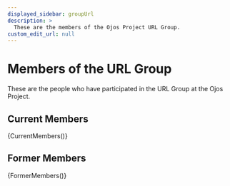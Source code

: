 ```yaml
---
displayed_sidebar: groupUrl
description: >
  These are the members of the Ojos Project URL Group.
custom_edit_url: null
---
```


# Members of the URL Group

These are the people who have participated in the URL Group at the Ojos Project.

## Current Members


{CurrentMembers()}

## Former Members


{FormerMembers()}

